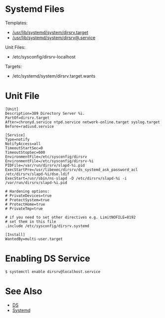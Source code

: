 = Systemd Files =

Templates:

* [https://pagure.io/389-ds-base/blob/master/f/wrappers/systemd.group.in /usr/lib/systemd/system/dirsrv.target]
* [https://pagure.io/389-ds-base/blob/master/f/wrappers/systemd.template.service.in /usr/lib/systemd/system/dirsrv@.service]

Unit Files:
* /etc/sysconfig/dirsrv-localhost

Targets:
* /etc/systemd/system/dirsrv.target.wants

= Unit File =

<pre>
[Unit]
Description=389 Directory Server %i.
PartOf=dirsrv.target
After=chronyd.service ntpd.service network-online.target syslog.target
Before=radiusd.service

[Service]
Type=notify
NotifyAccess=all
TimeoutStartSec=0
TimeoutStopSec=600
EnvironmentFile=/etc/sysconfig/dirsrv
EnvironmentFile=/etc/sysconfig/dirsrv-%i
PIDFile=/var/run/dirsrv/slapd-%i.pid
ExecStartPre=/usr/libexec/dirsrv/ds_systemd_ask_password_acl /etc/dirsrv/slapd-%i/dse.ldif
ExecStart=/usr/sbin/ns-slapd -D /etc/dirsrv/slapd-%i -i /var/run/dirsrv/slapd-%i.pid

# Hardening options:
# PrivateDevices=true
# ProtectSystem=true
# ProtectHome=true
# PrivateTmp=true

# if you need to set other directives e.g. LimitNOFILE=8192
# set them in this file
.include /etc/sysconfig/dirsrv.systemd

[Install]
WantedBy=multi-user.target
</pre>

= Enabling DS Service =

<pre>
$ systemctl enable dirsrv@localhost.service
</pre>

= See Also =

* [[DS]]
* [https://github.com/dogtagpki/pki/wiki/Systemd Systemd]
